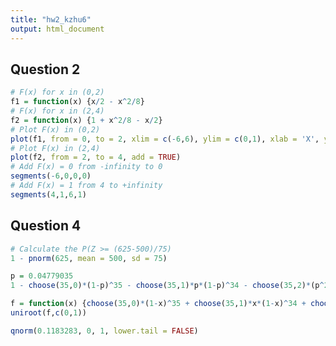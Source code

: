 ```yaml
---
title: "hw2_kzhu6"
output: html_document
---
```

## Question 2
```r
# F(x) for x in (0,2)
f1 = function(x) {x/2 - x^2/8}
# F(x) for x in (2,4)
f2 = function(x) {1 + x^2/8 - x/2}
# Plot F(x) in (0,2)
plot(f1, from = 0, to = 2, xlim = c(-6,6), ylim = c(0,1), xlab = 'X', ylab = 'F(X)')
# Plot F(x) in (2,4)
plot(f2, from = 2, to = 4, add = TRUE)
# Add F(x) = 0 from -infinity to 0
segments(-6,0,0,0)
# Add F(x) = 1 from 4 to +infinity
segments(4,1,6,1)
```


## Question 4
```r
# Calculate the P(Z >= (625-500)/75)
1 - pnorm(625, mean = 500, sd = 75)
```


```r
p = 0.04779035
1 - choose(35,0)*(1-p)^35 - choose(35,1)*p*(1-p)^34 - choose(35,2)*(p^2)*(1-p)^33
```

```r
f = function(x) {choose(35,0)*(1-x)^35 + choose(35,1)*x*(1-x)^34 + choose(35,2)*(x^2)*(1-x)^33 - 0.2}
uniroot(f,c(0,1))
```

```r
qnorm(0.1183283, 0, 1, lower.tail = FALSE)
```

